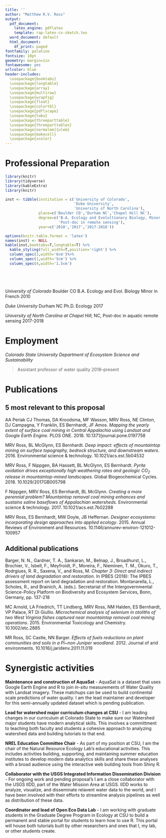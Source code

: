 ```yaml
---
title: ''
author: "Matthew R.V. Ross"
output:
  pdf_document:
    latex_engine: pdflatex
    template: rap-latex-cv-sketch.tex
  word_document: default
  html_document:
    df_print: paged
fontfamily: palatino
fontsize: 10pt
geometry: margin=1in
fontawesome: yes
urlcolor: blue
header-includes:
  \usepackage{booktabs}
  \usepackage{longtable}
  \usepackage{array}
  \usepackage{multirow} 
  \usepackage{wrapfig}
  \usepackage{float}
  \usepackage{colortbl}
  \usepackage{pdflscape}
  \usepackage{tabu}
  \usepackage{threeparttable}
  \usepackage{threeparttablex}
  \usepackage[normalem]{ulem}
  \usepackage{makecell}
  \usepackage{xcolor}
---
```


# Professional Preparation

```r
library(knitr)
library(tidyverse)
library(kableExtra)
library(knitr)
```


```r
inst <- tibble(institution = c('University of Colorado',
                               'Duke University',
                               'University of North Carolina'),
               place=c('Boulder CO','Durham NC','Chapel Hill NC'),
               degree=c('B.A. Ecology and Evolultionary Biology, Minor in French','PhD Ecology',
                        'Post-doc in remote sensing'),
               year=c('2010','2017','2017-2018'))

options(knitr.table.format = 'latex')
names(inst) <- NULL
kable(inst,booktabs=T,longtable=T) %>%
  kable_styling(full_width=T,position='right') %>%
  column_spec(3,width='6cm')%>%
  column_spec(1,width='5cm') %>%
  column_spec(4,width='1.5cm')

  

  
```

*University of Colorado* \quad Boulder CO \quad   B.A. Ecology and Evol. Biology Minor in French \hfill 2010

*Duke University*    \quad \quad  \quad   Durham NC \quad \quad Ph.D. Ecology \hfill 2017

*University of North Carolina at Chapel Hill*; NC,  Post-doc in aquatic remote sensing \hfill 2017-2018

# Employment

*Colorado State University Department of Ecosystem Science and Sustainability*

 > Assistant professor of water quality \hfill 2018--present


# Publications

## 5 most relevant to this proposal 

AA Peri\c{c}ak CJ Thomas, DA Kroodsma, MF Wasson, MRV Ross, NE Clinton, DJ Campagna, Y Franklin, ES Bernhardt, JF Amos. *Mapping the yearly extent of surface coal mining in Central Appalachia using Landsat and Google Earth Engine*. PLOS ONE. 2018. 10.1371/journal.pone.0197758

MRV Ross, BL McGlynn, ES Bernhardt. *Deep impact: effects of mountaintop mining on surface topography, bedrock structure, and downstream waters*. 2016. Environmental science & technology. 10.1021/acs.est.5b04532

MRV Ross, F Nippgen, BA Hassett, BL McGlynn, ES Bernhardt. *Pyrite oxidation drives exceptionally high weathering rates and geologic $CO_2$ release in mountaintop-mined landscapes*. Global Biogeochemical Cycles. 2018. 10.1029/2017GB005798

F Nippgen, MRV Ross, ES Bernhardt, BL McGlynn. *Creating a more perennial problem? Mountaintop removal coal mining enhances and sustains saline baseflows of Appalachian watersheds*. Environmental science & technology. 2017. 10.1021/acs.est.7b02288


MRV Ross, ES Bernhardt, MW Doyle, JB Heffernan. *Designer ecosystems: incorporating design approaches into applied ecology*. 2015. Annual Reviews of Environment and Resources. 10.1146/annurev-environ-121012-100957

## Additional publications

Barger, N. N., Gardner, T. A., Sankaran, M., Belnap, J., Broadhurst, L., Brochier, V., 
Isbell, F., Meyfroidt, P., Moreira, F., Nieminen, T. M., Okuro, T., Rodrgiues, R. R., Saxena, V., and Ross, M. *Chapter 3: Direct and indirect drivers of land degradation and restoration*. In IPBES (2018): The IPBES assessment report on land degradation and restoration. Montanarella, L., Scholes, R., and Brainich, A. (eds.). Secretariat of the Intergovernmental Science-Policy Platform on Biodiversity and Ecosystem Services, Bonn, Germany, pp. 137-218


MC Arnold, LA Friedrich, TT Lindberg, MRV Ross, NM Halden, ES Bernhardt, VP Palace, RT Di Giullio. *Microchemical analysis of selenium in otoliths of two West Virginia fishes captured near mountaintop removal coal mining operations*. 2015. Environmental Toxicology and Chemistry. 10.1002/etc.2885


MR Ross, SC Castle, NN Barger. *Effects of fuels reductions on plant communities and soils in a Pi\~non Juniper woodland*. 2012. Journal of arid environments. 10.1016/j.jaridenv.2011.11.019

# Synergistic activities 

**Maintenance and construction of AquaSat** - AquaSat is a dataset that uses Google
Earth Engine and R to join *in-situ* measurements of Water Quality with Landsat
imagery. These matchups can be used to build continental scale predictions of
water quality. I am the lead maintainer and developer for this 
semi-annually updated dataset which is pending publication. 

**Lead for watershed major curriculum changes at CSU** -  I am leading changes 
in our curriculum at Colorado State to make sure our Watershed major students
have modern analytical skills. This involves a 
committment to teaching both faculty and students a cohesive approach to analyzing
watershed data and building tutorials to that end. 

**NREL Education Committee Chair** - As part of my position at CSU, I am the chair
of the Natural Resource Ecology Lab's educational activities. This includes activities
building, supporting, and maintaining summer education institutes to 
develop modern data analytics skills and share 
these analyses with a broad audience using the interactive web building tools
from Shiny R. 

**Collaborator with the USGS Integrated Information Dissemination Division** - 
For ongoing work and pending proposal's I am a close collaborator with the USGS
IIDD, part of the Water Mission Area at USGS. IIDD works to analyze, visualize,
and disseminate relavent water data to the world, and I have been involved with 
their efforts to streamline analysis pipelines as well as distribution of these
data. 

**Coordinator and lead of Open Eco Data Lab** - I am working with graduate
students in the Graduate Degree Program in Ecology at CSU to build a permanent 
and stable portal for students to learn how to use R. This portal will house both
tutorials built by other researchers and ones that I, my lab, or other students
create. 

